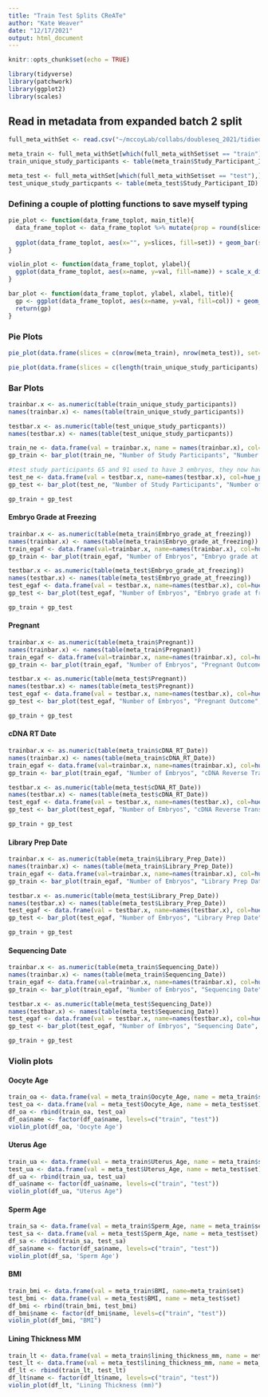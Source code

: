 ```yaml
---
title: "Train Test Splits CReATe"
author: "Kate Weaver"
date: "12/17/2021"
output: html_document
---
```


```r
knitr::opts_chunk$set(echo = TRUE)
```

```r
library(tidyverse)
library(patchwork)
library(ggplot2)
library(scales)
```

## Read in metadata from expanded batch 2 split
```r

full_meta_withSet <- read.csv("~/mccoyLab/collabs/doubleseq_2021/tidied_meta/meta_withSet_kw_20211217.csv", row.names = 1)

meta_train <- full_meta_withSet[which(full_meta_withSet$set == "train"),]
train_unique_study_participants <- table(meta_train$Study_Participant_ID)

meta_test <- full_meta_withSet[which(full_meta_withSet$set == "test"),]
test_unique_study_particpants <- table(meta_test$Study_Participant_ID)
```

### Defining a couple of plotting functions to save myself typing

```r
pie_plot <- function(data_frame_toplot, main_title){
  data_frame_toplot <- data_frame_toplot %>% mutate(prop = round(slices / sum(data_frame_toplot$slices) *100))
  
  ggplot(data_frame_toplot, aes(x="", y=slices, fill=set)) + geom_bar(stat = "identity", width=1) + coord_polar("y", start=0) +ggtitle(main_title) + theme_void() + geom_text(aes(position = "stack", label = paste0(prop, "%"), vjust=0), color="white", size=6)
}

violin_plot <- function(data_frame_toplot, ylabel){
  ggplot(data_frame_toplot, aes(x=name, y=val, fill=name)) + scale_x_discrete(limits=c("train", "test")) + geom_violin(scale="width", adjust=1, width=0.5) + labs(y=ylabel, x="set") + geom_boxplot(width = 0.2) + theme_bw() + theme(panel.background = element_blank(), panel.grid = element_blank())
}

bar_plot <- function(data_frame_toplot, ylabel, xlabel, title){
  gp <- ggplot(data_frame_toplot, aes(x=name, y=val, fill=col)) + geom_bar(stat = "identity") + labs(y=ylabel, x =xlabel, title=title)+ theme_bw() + theme(panel.background = element_blank(), panel.grid = element_blank()) + scale_fill_manual(values=unique(data_frame_toplot$col)) + theme(legend.position = "none")
  return(gp)
}
```


### Pie Plots
```r
pie_plot(data.frame(slices = c(nrow(meta_train), nrow(meta_test)), set=factor(c("train", "test"), levels=c("train", "test"))), "Embryos\nstudy participant aware split\n(with Batch 2)")

pie_plot(data.frame(slices = c(length(train_unique_study_participants), length(test_unique_study_particpants)), set = factor(c("train", "test"), levels=c("train","test"))), "Study participants\nstudy participant aware split\n(with Batch 2)")
```

### Bar Plots
```r
trainbar.x <- as.numeric(table(train_unique_study_participants))
names(trainbar.x) <- names(table(train_unique_study_participants))

testbar.x <- as.numeric(table(test_unique_study_particpants))
names(testbar.x) <- names(table(test_unique_study_particpants))

train_ne <- data.frame(val = trainbar.x, name = names(trainbar.x), col=hue_pal()(2)[1])
gp_train <- bar_plot(train_ne, "Number of Study Participants", "Number of Embryos", "Train")

#test study participants 65 and 91 used to have 3 embryos, they now have 4; they're the only two that changed. All the others are new
test_ne <- data.frame(val = testbar.x, name=names(testbar.x), col=hue_pal()(2)[2])
gp_test <- bar_plot(test_ne, "Number of Study Participants", "Number of Embryos", "Test")

gp_train + gp_test

```

#### Embryo Grade at Freezing
```r
trainbar.x <- as.numeric(table(meta_train$Embryo_grade_at_freezing))
names(trainbar.x) <- names(table(meta_train$Embryo_grade_at_freezing))
train_egaf <- data.frame(val=trainbar.x, name=names(trainbar.x), col=hue_pal()(2)[1])
gp_train <- bar_plot(train_egaf, "Number of Embryos", "Embryo grade at freezing", "Train")

testbar.x <- as.numeric(table(meta_test$Embryo_grade_at_freezing))
names(testbar.x) <- names(table(meta_test$Embryo_grade_at_freezing))
test_egaf <- data.frame(val = testbar.x, name=names(testbar.x), col=hue_pal()(2)[2])
gp_test <- bar_plot(test_egaf, "Number of Embryos", "Embryo grade at freezing", "Test")

gp_train + gp_test


```

#### Pregnant

```r
trainbar.x <- as.numeric(table(meta_train$Pregnant))
names(trainbar.x) <- names(table(meta_train$Pregnant))
train_egaf <- data.frame(val=trainbar.x, name=names(trainbar.x), col=hue_pal()(2)[1])
gp_train <- bar_plot(train_egaf, "Number of Embryos", "Pregnant Outcome", "Train")

testbar.x <- as.numeric(table(meta_test$Pregnant))
names(testbar.x) <- names(table(meta_test$Pregnant))
test_egaf <- data.frame(val = testbar.x, name=names(testbar.x), col=hue_pal()(2)[2])
gp_test <- bar_plot(test_egaf, "Number of Embryos", "Pregnant Outcome", "Test")

gp_train + gp_test

```

#### cDNA RT Date

```r
trainbar.x <- as.numeric(table(meta_train$cDNA_RT_Date))
names(trainbar.x) <- names(table(meta_train$cDNA_RT_Date))
train_egaf <- data.frame(val=trainbar.x, name=names(trainbar.x), col=hue_pal()(2)[1])
gp_train <- bar_plot(train_egaf, "Number of Embryos", "cDNA Reverse Transcriptase Date", "Train")

testbar.x <- as.numeric(table(meta_test$cDNA_RT_Date))
names(testbar.x) <- names(table(meta_test$cDNA_RT_Date))
test_egaf <- data.frame(val = testbar.x, name=names(testbar.x), col=hue_pal()(2)[2])
gp_test <- bar_plot(test_egaf, "Number of Embryos", "cDNA Reverse Transcriptase Date", "Test")

gp_train + gp_test

```

#### Library Prep Date

```r
trainbar.x <- as.numeric(table(meta_train$Library_Prep_Date))
names(trainbar.x) <- names(table(meta_train$Library_Prep_Date))
train_egaf <- data.frame(val=trainbar.x, name=names(trainbar.x), col=hue_pal()(2)[1])
gp_train <- bar_plot(train_egaf, "Number of Embryos", "Library Prep Date", "Train")

testbar.x <- as.numeric(table(meta_test$Library_Prep_Date))
names(testbar.x) <- names(table(meta_test$Library_Prep_Date))
test_egaf <- data.frame(val = testbar.x, name=names(testbar.x), col=hue_pal()(2)[2])
gp_test <- bar_plot(test_egaf, "Number of Embryos", "Library Prep Date", "Test")

gp_train + gp_test

```

#### Sequencing Date

```r
trainbar.x <- as.numeric(table(meta_train$Sequencing_Date))
names(trainbar.x) <- names(table(meta_train$Sequencing_Date))
train_egaf <- data.frame(val=trainbar.x, name=names(trainbar.x), col=hue_pal()(2)[1])
gp_train <- bar_plot(train_egaf, "Number of Embryos", "Sequencing Date", "Train")

testbar.x <- as.numeric(table(meta_test$Sequencing_Date))
names(testbar.x) <- names(table(meta_test$Sequencing_Date))
test_egaf <- data.frame(val = testbar.x, name=names(testbar.x), col=hue_pal()(2)[2])
gp_test <- bar_plot(test_egaf, "Number of Embryos", "Sequencing Date", "Test")

gp_train + gp_test

```


### Violin plots

#### Oocyte Age
```r
train_oa <- data.frame(val = meta_train$Oocyte_Age, name = meta_train$set)
test_oa <- data.frame(val = meta_test$Oocyte_Age, name = meta_test$set)
df_oa <- rbind(train_oa, test_oa)
df_oa$name <- factor(df_oa$name, levels=c("train", "test"))
violin_plot(df_oa, 'Oocyte Age')
```

#### Uterus Age

```r
train_ua <- data.frame(val = meta_train$Uterus_Age, name = meta_train$set)
test_ua <- data.frame(val = meta_test$Uterus_Age, name = meta_test$set)
df_ua <- rbind(train_ua, test_ua)
df_ua$name <- factor(df_ua$name, levels=c("train", "test"))
violin_plot(df_ua, "Uterus Age")
```

#### Sperm Age
```r
train_sa <- data.frame(val = meta_train$Sperm_Age, name = meta_train$set)
test_sa <- data.frame(val = meta_test$Sperm_Age, name = meta_test$set)
df_sa <- rbind(train_sa, test_sa)
df_sa$name <- factor(df_sa$name, levels=c("train", "test"))
violin_plot(df_sa, 'Sperm Age')
```

#### BMI
```r
train_bmi <- data.frame(val = meta_train$BMI, name=meta_train$set)
test_bmi <- data.frame(val = meta_test$BMI, name = meta_test$set)
df_bmi <- rbind(train_bmi, test_bmi)
df_bmi$name <- factor(df_bmi$name, levels=c("train", "test"))
violin_plot(df_bmi, "BMI")
```

#### Lining Thickness MM
```r
train_lt <- data.frame(val = meta_train$lining_thickness_mm, name = meta_train$set)
test_lt <- data.frame(val = meta_test$lining_thickness_mm, name = meta_test$set)
df_lt <- rbind(train_lt, test_lt)
df_lt$name <- factor(df_lt$name, levels=c("train", "test"))
violin_plot(df_lt, "Lining Thickness (mm)")
```


